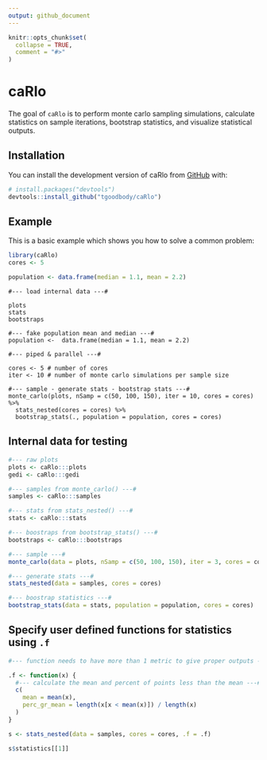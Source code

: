 ```yaml
---
output: github_document
---
```


<!-- README.md is generated from README.Rmd. Please edit that file -->

```r
knitr::opts_chunk$set(
  collapse = TRUE,
  comment = "#>"
)
```

# caRlo

<!-- badges: start -->
<!-- badges: end -->

The goal of `caRlo` is to perform monte carlo sampling simulations, calculate statistics on sample iterations, bootstrap statistics, and visualize statistical outputs.

## Installation

You can install the development version of caRlo from [GitHub](https://github.com/) with:

``` r
# install.packages("devtools")
devtools::install_github("tgoodbody/caRlo")
```

## Example

This is a basic example which shows you how to solve a common problem:

```r
library(caRlo)
cores <- 5

population <- data.frame(median = 1.1, mean = 2.2)
```

```
#--- load internal data ---#

plots
stats
bootstraps

#--- fake population mean and median ---#
population <-  data.frame(median = 1.1, mean = 2.2)

#--- piped & parallel ---#

cores <- 5 # number of cores
iter <- 10 # number of monte carlo simulations per sample size

#--- sample - generate stats - bootstrap stats ---#
monte_carlo(plots, nSamp = c(50, 100, 150), iter = 10, cores = cores) %>%
  stats_nested(cores = cores) %>%
  bootstrap_stats(., population = population, cores = cores)
```

## Internal data for testing
```r
#--- raw plots
plots <- caRlo:::plots
gedi <- caRlo:::gedi

#--- samples from monte_carlo() ---#
samples <- caRlo:::samples

#--- stats from stats_nested() ---#
stats <- caRlo:::stats

#--- boostraps from bootstrap_stats() ---#
bootstraps <- caRlo:::bootstraps
```
```r
#--- sample ---#
monte_carlo(data = plots, nSamp = c(50, 100, 150), iter = 3, cores = cores)

#--- generate stats ---#
stats_nested(data = samples, cores = cores)

#--- boostrap statistics ---#
bootstrap_stats(data = stats, population = population, cores = cores)
```

## Specify user defined functions for statistics using `.f`
```r
#--- function needs to have more than 1 metric to give proper outputs ---#

.f <- function(x) {
  #--- calculate the mean and percent of points less than the mean ---#
  c(
    mean = mean(x),
    perc_gr_mean = length(x[x < mean(x)]) / length(x)
  )
}

s <- stats_nested(data = samples, cores = cores, .f = .f)

s$statistics[[1]]
```
